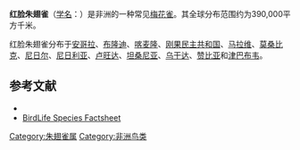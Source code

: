 {{noteTA
|G1=单位
}}
{{Speciesbox
| name = 红脸朱翅雀
| image = Red-faced crimsonwing, Cryptospiza reichenovii, Seldomseen, Vumba, Zimbabwe - female (21309968393).jpg
| status = LC | status_system = IUCN3.1
| genus = Cryptospiza
| species = reichenovii
| authority = {{link-en|古斯塔夫·哈特劳布|Gustav Hartlaub|Hartlaub}}, 1874
}}

'''红脸朱翅雀'''（[[学名|学名]]：{{lang|la|''Cryptospiza reichenovii''}}）是非洲的一种常见[[梅花雀|梅花雀]]。其全球分布范围约为390,000平方千米。

红脸朱翅雀分布于[[安哥拉|安哥拉]]、[[布隆迪|布隆迪]]、[[喀麦隆|喀麦隆]]、[[刚果民主共和国|刚果民主共和国]]、[[马拉维|马拉维]]、[[莫桑比克|莫桑比克]]、[[尼日尔|尼日尔]]、[[尼日利亚|尼日利亚]]、[[卢旺达|卢旺达]]、[[坦桑尼亚|坦桑尼亚]]、[[乌干达|乌干达]]、[[赞比亚|赞比亚]]和[[津巴布韦|津巴布韦]]。

== 参考文献 ==<!-- FieldianaZool34:35. -->
* {{IUCN2010 | assessors = BirdLife International | year = 2009 | id = 149335 | title = Cryptospiza reichenovii | version = 2011.1 | downloaded = 2010-06-21 }}
*[http://www.birdlife.org/datazone/species/index.html?action=SpcHTMDetails.asp&sid=8613&m=0 BirdLife Species Factsheet]
{{Taxonbar|from=Q1077291}}

[[Category:朱翅雀属|Category:朱翅雀属]]
[[Category:非洲鸟类|Category:非洲鸟类]]


{{Estrildidae-stub}}